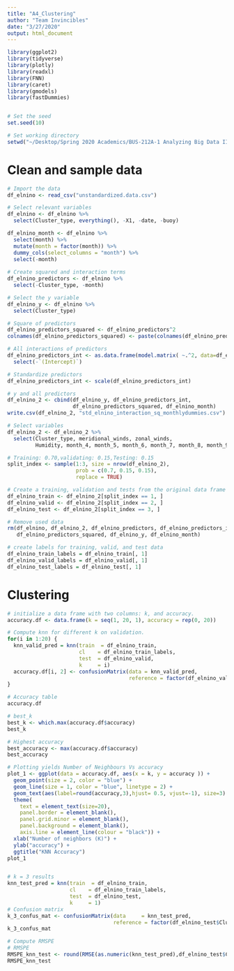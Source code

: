 ```yaml
---
title: "A4_Clustering"
author: "Team Invincibles"
date: "3/27/2020"
output: html_document
---
```


```r
library(ggplot2)
library(tidyverse)
library(plotly)
library(readxl)
library(FNN)
library(caret)
library(gmodels)
library(fastDummies)


# Set the seed
set.seed(10)

# Set working directory
setwd("~/Desktop/Spring 2020 Academics/BUS-212A-1 Analyzing Big Data II/A4")
```

# Clean and sample data
```r
# Import the data
df_elnino <- read_csv("unstandardized.data.csv")

# Select relevant variables
df_elnino <- df_elnino %>% 
  select(Cluster_type, everything(), -X1, -date, -buoy)

df_elnino_month <- df_elnino %>% 
  select(month) %>% 
  mutate(month = factor(month)) %>% 
  dummy_cols(select_columns = "month") %>% 
  select(-month)
  
# Create squared and interaction terms
df_elnino_predictors <- df_elnino %>% 
  select(-Cluster_type, -month) 

# Select the y variable
df_elnino_y <- df_elnino %>% 
  select(Cluster_type)

# Square of predictors
df_elnino_predictors_squared <- df_elnino_predictors^2
colnames(df_elnino_predictors_squared) <- paste(colnames(df_elnino_predictors_squared),"squared",sep = "_")

# All interactions of predictors
df_elnino_predictors_int <- as.data.frame(model.matrix( ~.^2, data=df_elnino_predictors)) %>% 
  select(-`(Intercept)`) 

# Standardize predictors
df_elnino_predictors_int <- scale(df_elnino_predictors_int)

# y and all predictors
df_elnino_2 <- cbind(df_elnino_y, df_elnino_predictors_int,
                     df_elnino_predictors_squared, df_elnino_month)
write.csv(df_elnino_2, "std_elnino_interaction_sq_monthlydummies.csv")

# Select variables
df_elnino_2 <- df_elnino_2 %>% 
  select(Cluster_type, meridional_winds, zonal_winds, 
         Humidity, month_4, month_5, month_6, month_7, month_8, month_9)

# Training: 0.70,validating: 0.15,Testing: 0.15
split_index <- sample(1:3, size = nrow(df_elnino_2),
                      prob = c(0.7, 0.15, 0.15),
                      replace = TRUE)

# Create a training, validation and tests from the original data frame 
df_elnino_train <- df_elnino_2[split_index == 1, ]  
df_elnino_valid <- df_elnino_2[split_index == 2, ] 
df_elnino_test <- df_elnino_2[split_index == 3, ] 

# Remove used data
rm(df_elnino, df_elnino_2, df_elnino_predictors, df_elnino_predictors_int,
   df_elnino_predictors_squared, df_elnino_y, df_elnino_month)

# create labels for training, valid, and test data
df_elnino_train_labels = df_elnino_train[, 1]
df_elnino_valid_labels = df_elnino_valid[, 1]
df_elnino_test_labels = df_elnino_test[, 1]
```

# Clustering
```r

# initialize a data frame with two columns: k, and accuracy.
accuracy.df <- data.frame(k = seq(1, 20, 1), accuracy = rep(0, 20))

# Compute knn for different k on validation.
for(i in 1:20) {    
  knn_valid_pred = knn(train  = df_elnino_train,
                       cl    = df_elnino_train_labels,
                       test  = df_elnino_valid,
                       k     = i)
  accuracy.df[i, 2] <- confusionMatrix(data = knn_valid_pred, 
                                       reference = factor(df_elnino_valid$Cluster_type))$overall[1] 
}

# Accuracy table
accuracy.df

# best_k
best_k <- which.max(accuracy.df$accuracy)
best_k

# Highest accuracy
best_accuracy <- max(accuracy.df$accuracy)
best_accuracy

# Plotting yields Number of Neighbours Vs accuracy
plot_1 <- ggplot(data = accuracy.df, aes(x = k, y = accuracy )) + 
  geom_point(size = 2, color = "blue") +
  geom_line(size = 1, color = "blue", linetype = 2) +
  geom_text(aes(label=round(accuracy,3),hjust= 0.5, vjust=-1), size=3) +
  theme(
    text = element_text(size=20),
    panel.border = element_blank(),  
    panel.grid.minor = element_blank(),
    panel.background = element_blank(),
    axis.line = element_line(colour = "black")) +
  xlab("Number of neighbors (K)") +
  ylab("accuracy") +
  ggtitle("KNN Accuracy")
plot_1


# k = 3 results
knn_test_pred = knn(train  = df_elnino_train,
                    cl    = df_elnino_train_labels,
                    test  = df_elnino_test,
                    k     = 1)
# Confusion matrix
k_3_confus_mat <- confusionMatrix(data     = knn_test_pred, 
                                  reference = factor(df_elnino_test$Cluster_type)) 
k_3_confus_mat

# Compute RMSPE
# RMSPE
RMSPE_knn_test <- round(RMSE(as.numeric(knn_test_pred),df_elnino_test$Cluster_type),3)
RMSPE_knn_test
```

